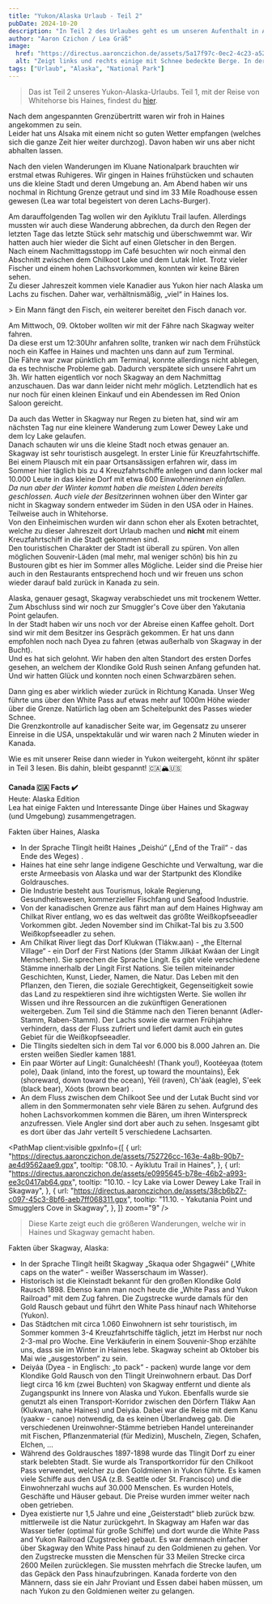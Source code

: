 ```yaml
---
title: "Yukon/Alaska Urlaub - Teil 2"
pubDate: 2024-10-20
description: "In Teil 2 des Urlaubes geht es um unseren Aufenthalt in Alaska, genauer gesagt in Haines und Skagway."
author: "Aaron Czichon / Lea Gräß"
image:
  href: "https://directus.aaronczichon.de/assets/5a17f97c-0ec2-4c23-a52f-6e2a83a8fb32.jpeg?quality=70&width=1600"
  alt: "Zeigt links und rechts einige mit Schnee bedeckte Berge. In der Mitte ist ein kleiner Fluss. Es ist bewölkt."
tags: ["Urlaub", "Alaska", "National Park"]
---
```



> Das ist Teil 2 unseres Yukon-Alaska-Urlaubs. Teil 1, mit der Reise von Whitehorse bis Haines, findest du [hier](https://canada.aaronczichon.de/blog/43-yukon-alaska-part1/).

Nach dem angespannten Grenzübertritt waren wir froh in Haines angekommen zu sein.  
Leider hat uns Alsaka mit einem nicht so guten Wetter empfangen (welches sich die ganze Zeit hier weiter durchzog). Davon haben wir uns aber nicht abhalten lassen.

Nach den vielen Wanderungen im Kluane Nationalpark brauchten wir erstmal etwas Ruhigeres. Wir gingen in Haines frühstücken und schauten uns die kleine Stadt und deren Umgebung an. Am Abend haben wir uns nochmal in Richtung Grenze getraut und sind im 33 Mile Roadhouse essen gewesen (Lea war total begeistert von deren Lachs-Burger).

<DirectusImage assetId="505eeda1-28ca-49ff-88ca-70ae9fcfb8ef.jpeg" />

Am darauffolgenden Tag wollen wir den Ayiklutu Trail laufen. Allerdings mussten wir auch diese Wanderung abbrechen, da durch den Regen der letzten Tage das letzte Stück sehr matschig und überschwemmt war. Wir hatten auch hier wieder die Sicht auf einen Gletscher in den Bergen.  
Nach einem Nachmittagsstopp im Café besuchten wir noch einmal den Abschnitt zwischen dem Chilkoot Lake und dem Lutak Inlet. Trotz vieler Fischer und einem hohen Lachsvorkommen, konnten wir keine Bären sehen.  
Zu dieser Jahreszeit kommen viele Kanadier aus Yukon hier nach Alaska um Lachs zu fischen. Daher war, verhältnismäßig, „viel“ in Haines los.

<DirectusImage assetId="d5bfab4a-e467-4eaa-b0ba-1acbb8ced08e.jpeg" />
> Ein Mann fängt den Fisch, ein weiterer bereitet den Fisch danach vor.

Am Mittwoch, 09. Oktober wollten wir mit der Fähre nach Skagway weiter fahren.  
Da diese erst um 12:30Uhr anfahren sollte, tranken wir nach dem Frühstück noch ein Kaffee in Haines und machten uns dann auf zum Terminal.  
Die Fähre war zwar pünktlich am Terminal, konnte allerdings nicht ablegen, da es technische Probleme gab. Dadurch verspätete sich unsere Fahrt um 3h. Wir hatten eigentlich vor noch Skagway an dem Nachmittag anzuschauen. Das war dann leider nicht mehr möglich. Letztendlich hat es nur noch für einen kleinen Einkauf und ein Abendessen im Red Onion Saloon gereicht.

<DirectusImage assetId="d85733b2-63d2-4d43-bfd0-bd93488cf17d.jpeg" />

Da auch das Wetter in Skagway nur Regen zu bieten hat, sind wir am nächsten Tag nur eine kleinere Wanderung zum Lower Dewey Lake und dem Icy Lake gelaufen.  
Danach schauten wir uns die kleine Stadt noch etwas genauer an.  
Skagway ist sehr touristisch ausgelegt. In erster Linie für Kreuzfahrtschiffe. Bei einem Plausch mit ein paar Ortsansässigen erfahren wir, dass im Sommer hier täglich bis zu 4 Kreuzfahrtschiffe anlegen und dann locker mal 10.000 Leute in das kleine Dorf mit etwa 600 Einwohner*innen einfallen.  
Da nun aber der Winter kommt haben die meisten Läden bereits geschlossen. Auch viele der Besitzer*innen wohnen über den Winter gar nicht in Skagway sondern entweder im Süden in den USA oder in Haines. Teilweise auch in Whitehorse.  
Von den Einheimischen wurden wir dann schon eher als Exoten betrachtet, welche zu dieser Jahreszeit dort Urlaub machen und **nicht** mit einem Kreuzfahrtschiff in die Stadt gekommen sind.  
Den touristischen Charakter der Stadt ist überall zu spüren. Von allen möglichen Souvenir-Läden (mal mehr, mal weniger schön) bis hin zu Bustouren gibt es hier im Sommer alles Mögliche. Leider sind die Preise hier auch in den Restaurants entsprechend hoch und wir freuen uns schon wieder darauf bald zurück in Kanada zu sein.

Alaska, genauer gesagt, Skagway verabschiedet uns mit trockenem Wetter. Zum Abschluss sind wir noch zur Smuggler's Cove über den Yakutania Point gelaufen.  
In der Stadt haben wir uns noch vor der Abreise einen Kaffee geholt. Dort sind wir mit dem Besitzer ins Gespräch gekommen. Er hat uns dann empfohlen noch nach Dyea zu fahren (etwas außerhalb von Skagway in der Bucht).  
Und es hat sich gelohnt. Wir haben den alten Standort des ersten Dorfes gesehen, an welchem der Klondike Gold Rush seinen Anfang gefunden hat.  
Und wir hatten Glück und konnten noch einen Schwarzbären sehen.

<DirectusGallery folderName="44 Yukon Alaska Part 2" />

Dann ging es aber wirklich wieder zurück in Richtung Kanada. Unser Weg führte uns über den White Pass auf etwas mehr auf 1000m Höhe wieder über die Grenze. Natürlich lag oben am Scheitelpunkt des Passes wieder Schnee.  
Die Grenzkontrolle auf kanadischer Seite war, im Gegensatz zu unserer Einreise in die USA, unspektakulär und wir waren nach 2 Minuten wieder in Kanada.

Wie es mit unserer Reise dann wieder in Yukon weitergeht, könnt ihr später in Teil 3 lesen. Bis dahin, bleibt gespannt! 🇨🇦🏔️🇺🇸

**Canada 🇨🇦 Facts ✔️**  
Heute: Alaska Edition  
Lea hat einige Fakten und Interessante Dinge über Haines und Skagway (und Umgebung) zusammengetragen.

Fakten über Haines, Alaska    
-	In der Sprache Tlingít heißt Haines „Deishú“ („End of the Trail“ - das Ende des Weges)  . 
-	Haines hat eine sehr lange indigene Geschichte und Verwaltung, war die erste Armeebasis von Alaska und war der Startpunkt des Klondike Goldrausches.   
-	Die Industrie besteht aus Tourismus, lokale Regierung, Gesundheitswesen, kommerzieller Fischfang und Seafood Industrie.   
-	Von der kanadischen Grenze aus fährt man auf dem Haines Highway am Chilkat River entlang, wo es das weltweit das größte Weißkopfseeadler Vorkommen gibt. Jeden November sind im Chilkat-Tal bis zu 3.500 Weißkopfseeadler zu sehen.   
-	Am Chilkat River liegt das Dorf Klukwan (Tlákw.aan) - „the Elternal Village“ - ein Dorf der First Nations (der Stamm Jilkáat Kwáan der Lingít Menschen). Sie sprechen die Sprache Lingít. Es gibt viele verschiedene Stämme innerhalb der Lingít First Nations. Sie teilen miteinander Geschichten, Kunst, Lieder, Namen, die Natur. Das Leben mit den Pflanzen, den Tieren, die soziale Gerechtigkeit, Gegenseitigkeit sowie das Land zu respektieren sind ihre wichtigsten Werte. Sie wollen ihr Wissen und ihre Ressourcen an die zukünftigen Generationen weitergeben. Zum Teil sind die Stämme nach den Tieren benannt (Adler-Stamm, Raben-Stamm). Der Lachs sowie die warmen Frühjahre verhindern, dass der Fluss zufriert und liefert damit auch ein gutes Gebiet für die Weißkopfseeadler.   
-	Die Tlingíts siedelten sich in dem Tal vor 6.000 bis 8.000 Jahren an. Die ersten weißen Siedler kamen 1881.   
-	Ein paar Wörter auf Lingít: Gunalchéesh! (Thank you!), Kootéeyaa (totem pole), Daak (inland, into the forest, up toward the mountains), Éek (shoreward, down toward the ocean), Yéil (raven), Ch'áak (eagle), S'eek (black bear), Xóots (brown bear)   .
-	An dem Fluss zwischen dem Chilkoot See und der Lutak Bucht sind vor allem in den Sommermonaten sehr viele Bären zu sehen. Aufgrund des hohen Lachsvorkommen kommen die Bären, um ihren Winterspreck anzufressen. Viele Angler sind dort aber auch zu sehen. Insgesamt gibt es dort über das Jahr verteilt 5 verschiedene Lachsarten.    

<PathMap
  client:visible
  gpxInfo={[
    {
      url: "https://directus.aaronczichon.de/assets/752726cc-163e-4a8b-90b7-ae4d9562aae9.gpx",
      tooltip:
        "08.10. - Ayiklutu Trail in Haines",
    },
    {
      url: "https://directus.aaronczichon.de/assets/e0995645-b78e-46b2-a993-ee3c0417ab64.gpx",
      tooltip:
        "10.10. - Icy Lake via Lower Dewey Lake Trail in Skagway",
    },
    {
      url: "https://directus.aaronczichon.de/assets/38cb6b27-c097-45c3-8bf6-aeb7ff068311.gpx",
      tooltip:
        "11.10. - Yakutania Point und Smugglers Cove in Skagway",
    },
  ]}
  zoom="9"
/>
> Diese Karte zeigt euch die größeren Wanderungen, welche wir in Haines und Skagway gemacht haben.

Fakten über Skagway, Alaska:    
-	In der Sprache Tlingít heißt Skagway „Skaqua oder Shgagwéi“ („White caps on the water“ - weißer Wasserschaum im Wasser).   
-	Historisch ist die Kleinstadt bekannt für den großen Klondike Gold Rausch 1898. Ebenso kann man noch heute die „White Pass and Yukon Railroad“ mit dem Zug fahren. Die Zugstrecke wurde damals für den Gold Rausch gebaut und führt den White Pass hinauf nach Whitehorse (Yukon).   
-	Das Städtchen mit circa 1.060 Einwohnern ist sehr touristisch, im Sommer kommen 3-4 Kreuzfahrtschiffe täglich, jetzt im Herbst nur noch 2-3-mal pro Woche. Eine Verkäuferin in einem Souvenir-Shop erzählte uns, dass sie im Winter in Haines lebe. Skagway scheint ab Oktober bis Mai wie „ausgestorben“ zu sein.   
-	Deiyáa (Dyea - in Englisch: „to pack“ - packen) wurde lange vor dem Klondike Gold Rausch von den Tlingit Ureinwohnern erbaut. Das Dorf liegt circa 16 km (zwei Buchten) von Skagway entfernt und diente als Zugangspunkt ins Innere von Alaska und Yukon. Ebenfalls wurde sie genutzt als einen Transport-Korridor zwischen den Dörfern Tlákw Aan (Klukwan, nahe Haines) und Deiyáa. Dabei war die Reise mit dem Kanu (yaakw - canoe) notwendig, da es keinen Überlandweg gab. Die verschiedenen Ureinwohner-Stämme betrieben Handel untereinander mit Fischen, Pflanzenmaterial (für Medizin), Muscheln, Ziegen, Schafen, Elchen, …    
-	Während des Goldrausches 1897-1898 wurde das Tlingit Dorf zu einer stark belebten Stadt. Sie wurde als Transportkorridor für den Chilkoot Pass verwendet, welcher zu den Goldmienen in Yukon führte. Es kamen viele Schiffe aus den USA (z.B. Seattle oder St. Francisco) und die Einwohnerzahl wuchs auf 30.000 Menschen. Es wurden Hotels, Geschäfte und Häuser gebaut. Die Preise wurden immer weiter nach oben getrieben.    
-	Dyea existierte nur 1,5 Jahre und eine „Geisterstadt“ blieb zurück bzw. mittlerweile ist die Natur zurückgehrt. In Skagway am Hafen war das Wasser tiefer (optimal für große Schiffe) und dort wurde die White Pass and Yukon Railroad (Zugstrecke) gebaut. Es war demnach einfacher über Skagway den White Pass hinauf zu den Goldmienen zu gehen. Vor den Zugstrecke mussten die Menschen für 33 Meilen Strecke circa 2600 Meilen zurücklegen. Sie mussten mehrfach die Strecke laufen, um das Gepäck den Pass hinaufzubringen. Kanada forderte von den Männern, dass sie ein Jahr Proviant und Essen dabei haben müssen, um nach Yukon zu den Goldmienen weiter zu gelangen.   
